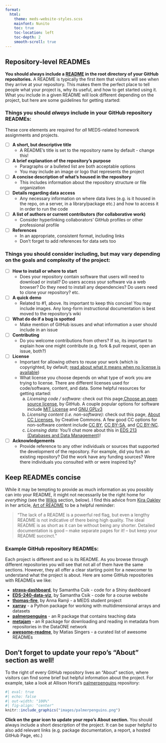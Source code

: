 ```yaml
---
format: 
  html:
    theme: meds-website-styles.scss
    mainfont: Nunito
    toc: true
    toc-location: left
    toc-depth: 2
    smooth-scroll: true
---
```


## Repository-level READMEs

**You should always include a [README](https://docs.github.com/en/repositories/managing-your-repositorys-settings-and-features/customizing-your-repository/about-readmes) in the root directory of your GitHub repositories.** A README is typically the first item that visitors will see when they arrive at your repository. This makes them the perfect place to tell people what your project is, why its useful, and how to get started using it. What you include in a given README will look different depending on the project, but here are some guidelines for getting started:

### Things you should *always* include in your GitHub repository READMEs: {#always-include}

::: {.callout-important}
These core elements are required for *all* MEDS-related homework assignments and projects.
:::

- [ ] [**A short, but descriptive title**]{.teal-text} 
    - A README’s title is set to the repository name by default - change this!
- [ ] [**A brief explanation of the repository's purpose**]{.teal-text} 
    - Paragraphs or a bulleted list are both acceptable options
    - You may include an image or logo that represents the project
- [ ] [**A concise description of what’s housed in the repository**]{.teal-text} 
    - This includes information about the repository structure or file organization
- [ ] [**Details regarding data access**]{.teal-text} 
   - Any necessary information on where data lives (e.g. is it housed in the repo, on a server, in a library/package etc.) and how to access it in order to run the code
- [ ] [**A list of authors or current contributors (for collaborative work)**]{.teal-text} 
    - Consider hyperlinking collaborators' GitHub profiles or other professional profile
- [ ] [**References**]{.teal-text}  
    - In an appropriate, consistent format, including links
    - Don't forget to add references for data sets too
    
### Things you should consider including, but may vary depending on the goals and complexity of the project: {#consider-including}

- [ ] [**How to install or where to start**]{.teal-text} 
    - Does your repository contain software that users will need to download or install? Do users access your software via a web browser? Do they need to install any dependencies? Do users need to clone your repository? etc.
- [ ] [**A quick demo**]{.teal-text} 
    - Related to #1, above. Its important to keep this concise! You may include images. Any long-form instructional documentation is best moved to the repository's wiki
- [ ] [**What do do if a bug is spotted**]{.teal-text} 
    - Make mention of GitHub issues and what information a user should include in an issue
- [ ] [**Contributing**]{.teal-text} 
    - Do you welcome contributions from others? If so, its important to explain how one might contribute (e.g. fork & pull request, open an issue, both?)
- [ ] [**License**]{.teal-text} 
    - Important for allowing others to reuse your work (which is copyrighted, by default; [read about what it means when no license is available](https://choosealicense.com/no-permission/))
    - What license you choose depends on what type of work you are trying to license. There are different licenses used for code/software, content, and data. Some helpful resources for getting started: 
        a. *Licensing code / software:* check out this page,[ Choose an open source license](https://choosealicense.com/), by GitHub. A couple popular options for software include [MIT License](https://choosealicense.com/licenses/mit/) and [GNU GPLv3](https://choosealicense.com/licenses/gpl-3.0/)
        b. *Licensing content (i.e. non-software):* check out this page, [About CC Licenses](https://creativecommons.org/share-your-work/cclicenses/), by Creative Commons. A few good CC options for non-software content include [CC BY](https://creativecommons.org/licenses/by/4.0/?ref=chooser-v1), [CC BY-SA](https://creativecommons.org/licenses/by-sa/4.0/), and [CC BY-NC](https://creativecommons.org/licenses/by-nc/4.0/).
        c. *Licensing data:* You'll chat more about this in [EDS 213 (Databases and Data Management)](https://bren.ucsb.edu/courses/eds-213)!
- [ ] [**Acknowledgements**]{.teal-text}
    - Provide reference to any other individuals or sources that supported the development of the repository. For example, did you fork an existing repository? Did the work have any funding sources? Were there individuals you consulted with or were inspired by?
    
::: {.callout-note}
## Keep READMEs concise

While it may be tempting to provide as much information as you possibly can into your README, it might not necessarily be the right home for *everything* (see the [Wikis](#wikis) section, below). I find this advice from [Kira Oakley](https://github.com/hackergrrl) in her article, [Art of README](https://github.com/hackergrrl/art-of-readme?tab=readme-ov-file#readme) to be a helpful reminder:

>"The lack of a README is a powerful red flag, but even a lengthy README is not indicative of there being high quality. The ideal README is as short as it can be without being any shorter. Detailed documentation is good -- make separate pages for it! -- but keep your README succinct."

:::

### Example GitHub repository READMEs: {#example-repo-readmes}

Each project is different and so is its README. As you browse through different repositories you will see that not all of them have the same sections. However, they all offer a clear starting point for a newcomer to understand what the project is about. Here are some GitHub repositories with READMEs we like:

- **[strava-dashboard](https://github.com/samanthacsik/strava-dashboard)**, by Samantha Csik - code for a Shiny dashboard
- **[EDS-240-data-viz](https://github.com/samanthacsik/EDS-240-data-viz)**, by Samantha Csik - code for a course website
- **[thomas-fire](https://github.com/annaramji/thomas-fire)**, by Anna Ramji - a MEDS student project
- **[xarray](https://github.com/pydata/xarray)** - a Python package for working with multidimensional arrays and datasets
- **[palmerpenguins](https://github.com/allisonhorst/palmerpenguins/)** - an R package that contains teaching data
- **[metajam](https://github.com/NCEAS/metajam)** - an R package for downloading and reading in metadata from repositories in the DataONE network
- **[awesome-readme](https://github.com/matiassingers/awesome-readme)**, by Matias Singers - a curated list of awesome READMEs

::: {.callout-tip}
## Don't forget to update your repo's "About" section as well!

To the right of every GitHub repository lives an "About" section, where visitors can find some brief but helpful information about the project. For example, take a look at Allison Horst's [palmerpenguins](https://github.com/allisonhorst/palmerpenguins/) repository:

```r
#| eval: true
#| echo: false
#| out-width: "100%"
#| fig-align: "center"
knitr::include_graphics("images/palmerpenguins.png")
```

**Click on the gear icon to update your repo's About section.** You should always include a short description of the project. It can be super helpful to also add relevant links (e.g. package documentation, a report, a hosted GitHub Page, etc.)
:::

